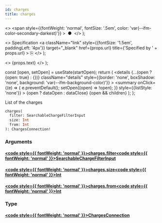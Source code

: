 ```yaml
---
id: charges
title: charges
---
```


  <>
    <span
      style={{fontWeight: 'normal', fontSize: '.5em', color: 'var(--ifm-color-secondary-darkest)'}}
    >
      &nbsp;●&nbsp;
    </span>
  </>
);

  <>
    Specification
    <a
      className="link"
      style={{fontSize: '1.5em', paddingLeft: '4px'}}
      target="_blank"
      href={props.url}
      title={'Specified by ' + props.url}
    >
      ⎘
    </a>
  </>
);

  <>
    <span className={props.class}>{props.text}</span>
  </>
);


  const [open, setOpen] = useState(startOpen);
  return (
    <details
      {...(open ? {open: true} : {})}
      className="details"
      style={{border: 'none', boxShadow: 'none', background: 'var(--ifm-background-color)'}}
    >
      <summary
        onClick={(e) => {
          e.preventDefault();
          setOpen((open) => !open);
        }}
        style={{listStyle: 'none'}}
      >
        {open ? dataOpen : dataClose}
      </summary>
      {open && children}
    </details>
  );
};

List of the charges

```graphql
charges(
  filter: SearchableChargeFilterInput
  size: Int
  from: Int
): ChargesConnection!
```

### Arguments

#### [<code style={{ fontWeight: 'normal' }}>charges.<b>filter</b></code>](#)<Bullet />[<code style={{ fontWeight: 'normal' }}><b>SearchableChargeFilterInput</b></code>](/docs/apis/graphql/types/inputs/searchable-charge-filter-input.mdx) <Badge class="badge badge--secondary " text="input"/>

#### [<code style={{ fontWeight: 'normal' }}>charges.<b>size</b></code>](#)<Bullet />[<code style={{ fontWeight: 'normal' }}><b>Int</b></code>](/docs/apis/graphql/types/scalars/int.mdx) <Badge class="badge badge--secondary " text="scalar"/>

#### [<code style={{ fontWeight: 'normal' }}>charges.<b>from</b></code>](#)<Bullet />[<code style={{ fontWeight: 'normal' }}><b>Int</b></code>](/docs/apis/graphql/types/scalars/int.mdx) <Badge class="badge badge--secondary " text="scalar"/>

### Type

#### [<code style={{ fontWeight: 'normal' }}><b>ChargesConnection</b></code>](/docs/apis/graphql/types/objects/charges-connection.mdx) <Badge class="badge badge--secondary " text="object"/>
